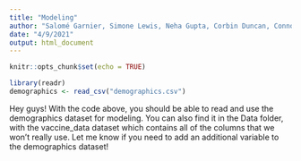 ```yaml
---
title: "Modeling"
author: "Salomé Garnier, Simone Lewis, Neha Gupta, Corbin Duncan, Connor Brown"
date: "4/9/2021"
output: html_document
---
```


```r
knitr::opts_chunk$set(echo = TRUE)

library(readr)
demographics <- read_csv("demographics.csv")

```

Hey guys! With the code above, you should be able to read and use the demographics dataset for modeling. You can also find it in the Data folder, with the vaccine_data dataset which contains all of the columns that we won't really use. Let me know if you need to add an additional variable to the demographics dataset!